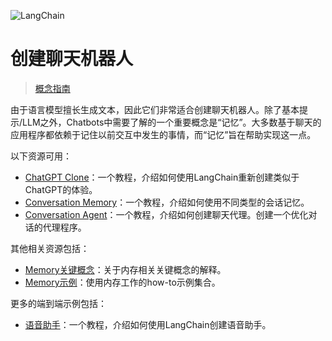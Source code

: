 

<Head>
  <script>
    {
      `(function() {
         var _hmt = _hmt || [];
(function() {
  var hm = document.createElement("script");
  hm.src = "https://hm.baidu.com/hm.js?e60fb290e204e04c5cb6f79b0ac1e697";
  var s = document.getElementsByTagName("script")[0]; 
  s.parentNode.insertBefore(hm, s);
})();
       })();`
    }
  </script>
</Head>

![LangChain](https://pica.zhimg.com/50/v2-56e8bbb52aa271012541c1fe1ceb11a2_r.gif)

创建聊天机器人
===

> [概念指南](https://docs.langchain.com/docs/use-cases/chatbots)

由于语言模型擅长生成文本，因此它们非常适合创建聊天机器人。除了基本提示/LLM之外，Chatbots中需要了解的一个重要概念是“记忆”。大多数基于聊天的应用程序都依赖于记住以前交互中发生的事情，而“记忆”旨在帮助实现这一点。

以下资源可用：

- [ChatGPT Clone](../modules/agents/agent_executors/examples/chatgpt_clone)：一个教程，介绍如何使用LangChain重新创建类似于ChatGPT的体验。
- [Conversation Memory](../modules/memory/getting_started)：一个教程，介绍如何使用不同类型的会话记忆。
- [Conversation Agent](../modules/agents/agents/examples/conversational_agent)：一个教程，介绍如何创建聊天代理。创建一个优化对话的代理程序。

其他相关资源包括：

* [Memory关键概念](../modules/memory)：关于内存相关关键概念的解释。
* [Memory示例](../modules/memory/how_to_guides)：使用内存工作的how-to示例集合。

更多的端到端示例包括：

* [语音助手](chatbots/voice_assistant)：一个教程，介绍如何使用LangChain创建语音助手。